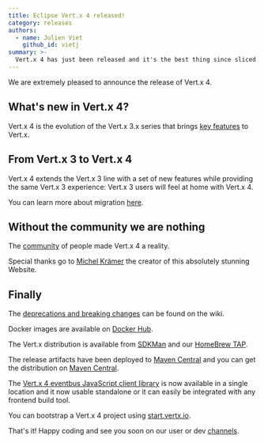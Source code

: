 ```yaml
---
title: Eclipse Vert.x 4 released!
category: releases
authors:
  - name: Julien Viet
    github_id: vietj
summary: >-
  Vert.x 4 has just been released and it's the best thing since sliced buffers.
---
```


We are extremely pleased to announce the release of Vert.x 4.

## What's new in Vert.x 4?

Vert.x 4 is the evolution of the Vert.x 3.x series that brings [key features](https://vertx.io/blog/whats-new-in-vert-x-4/) to Vert.x.

## From Vert.x 3 to Vert.x 4

Vert.x 4 extends the Vert.x 3 line with a set of new features while providing the same Vert.x 3 experience:
Vert.x 3 users will feel at home with Vert.x 4.

You can learn more about migration [here](https://vertx.io/blog/from-vert-x-3-to-vert-x-4/).

## Without the community we are nothing

The [community](https://vertx-web-site.github.io/community/) of people made Vert.x 4 a reality.

Special thanks go to [Michel Krämer](https://michelkraemer.com/) the creator of this absolutely stunning Website.

## Finally

The [deprecations and breaking changes](https://github.com/vert-x3/wiki/wiki/4.0.0-Deprecations-and-breaking-changes)
 can be found on the wiki.

Docker images are available on [Docker Hub](https://hub.docker.com/u/vertx/).

The Vert.x distribution is available from [SDKMan](http://sdkman.io/index.html) and our [HomeBrew TAP](https://github.com/vertx-distrib/homebrew-tap).

The release artifacts have been deployed to [Maven Central](https://search.maven.org/search?q=g:io.vertx%20AND%20v:4.0.0) and you can get the distribution on [Maven Central](https://repo1.maven.org/maven2/io/vertx/vertx-stack-manager/4.0.0/).

The [Vert.x 4 eventbus JavaScript client library](https://www.npmjs.com/package/@vertx/eventbus-bridge-client.js) is now available in a single location and it now usable standalone or it can easily be integrated with any frontend build tool.

You can bootstrap a Vert.x 4 project using [start.vertx.io](https://start.vertx.io).

That's it! Happy coding and see you soon on our user or dev [channels](https://vertx.io/channels).
